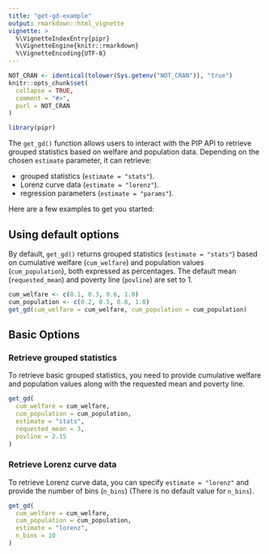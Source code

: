 ```yaml
---
title: "get-gd-example"
output: rmarkdown::html_vignette
vignette: >
  %\VignetteIndexEntry{pipr}
  %\VignetteEngine{knitr::rmarkdown}
  %\VignetteEncoding{UTF-8}
---
```


```r
NOT_CRAN <- identical(tolower(Sys.getenv("NOT_CRAN")), "true")
knitr::opts_chunk$set(
  collapse = TRUE,
  comment = "#>",
  purl = NOT_CRAN
)
```

```r
library(pipr)
```

The `get_gd()` function allows users to interact with the PIP API to retrieve grouped statistics based on welfare and population data. Depending on the chosen `estimate` parameter, it can retrieve:

- grouped statistics (`estimate = "stats"`).
- Lorenz curve data (`estimate = "lorenz"`).
- regression parameters (`estimate = "params"`).

Here are a few examples to get you started:

## Using default options

By default, `get_gd()` returns grouped statistics (`estimate = "stats"`) based on cumulative welfare (`cum_welfare`) and population values (`cum_population`), both expressed as percentages. The default mean (`requested_mean`) and poverty line (`povline`) are set to 1.

```r
cum_welfare <- c(0.1, 0.3, 0.6, 1.0)
cum_population <- c(0.2, 0.5, 0.8, 1.0)
get_gd(cum_welfare = cum_welfare, cum_population = cum_population)
```

## Basic Options

### Retrieve grouped statistics

To retrieve basic grouped statistics, you need to provide cumulative welfare and population values along with the requested mean and poverty line.
```r
get_gd(
  cum_welfare = cum_welfare,
  cum_population = cum_population,
  estimate = "stats",
  requested_mean = 3,
  povline = 2.15
)
```

### Retrieve Lorenz curve data
To retrieve Lorenz curve data, you can specify `estimate = "lorenz"` and provide the number of bins (`n_bins`) (There is no default value for `n_bins`).
```r
get_gd(
  cum_welfare = cum_welfare,
  cum_population = cum_population,
  estimate = "lorenz",
  n_bins = 10
)
```

